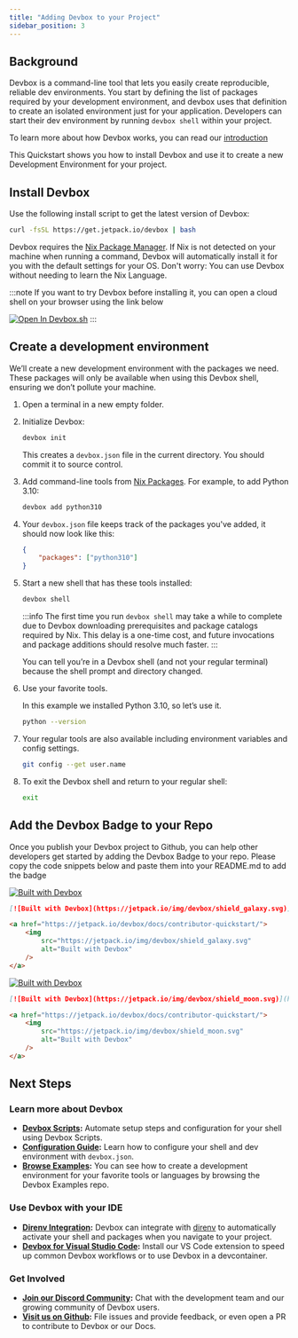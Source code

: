 ```yaml
---
title: "Adding Devbox to your Project"
sidebar_position: 3
---
```



## Background

Devbox is a command-line tool that lets you easily create reproducible, reliable dev environments. You start by defining the list of packages required by your development environment, and devbox uses that definition to create an isolated environment just for your application. Developers can start their dev environment by running `devbox shell` within your project. 

To learn more about how Devbox works, you can read our [introduction](index.md)

This Quickstart shows you how to install Devbox and use it to create a new Development Environment for your project.

## Install Devbox

Use the following install script to get the latest version of Devbox:

```bash
curl -fsSL https://get.jetpack.io/devbox | bash
```
Devbox requires the [Nix Package Manager](https://nixos.org/download.html). If Nix is not detected on your machine when running a command, Devbox will automatically install it for you with the default settings for your OS. Don't worry: You can use Devbox without needing to learn the Nix Language.

:::note
If you want to try Devbox before installing it, you can open a cloud shell on your browser using the link below

[![Open In Devbox.sh](https://jetpack.io/img/devbox/open-in-devbox.svg)](https://devbox.sh/new)
:::

## Create a development environment

We’ll create a new development environment with the packages we need. These packages will only be available when using this Devbox shell, ensuring we don’t pollute your machine.

1. Open a terminal in a new empty folder.

2. Initialize Devbox:

    ```bash
    devbox init
    ```

    This creates a `devbox.json` file in the current directory. You should commit it to source control.

3. Add command-line tools from [Nix Packages](https://search.nixos.org/packages). For example, to add Python 3.10:

    ```bash
    devbox add python310
    ```

4. Your `devbox.json` file keeps track of the packages you've added, it should now look like this:

    ```json
    {
        "packages": ["python310"]
    }
    ```

5. Start a new shell that has these tools installed:

    ```bash
    devbox shell
    ```

    :::info
    The first time you run `devbox shell` may take a while to complete due to Devbox downloading prerequisites and package catalogs required by Nix. This delay is a one-time cost, and future invocations and package additions should resolve much faster. 
    :::

    You can tell you’re in a Devbox shell (and not your regular terminal) because the shell prompt and directory changed.

6. Use your favorite tools.

    In this example we installed Python 3.10, so let’s use it.

    ```bash
    python --version
    ```

7. Your regular tools are also available including environment variables and config settings.

    ```bash
    git config --get user.name
    ```

8. To exit the Devbox shell and return to your regular shell:

    ```bash
    exit
    ```
## Add the Devbox Badge to your Repo

Once you publish your Devbox project to Github, you can help other developers get started by adding the Devbox Badge to your repo. Please copy the code snippets below and paste them into your README.md to add the badge

[![Built with Devbox](https://jetpack.io/img/devbox/shield_galaxy.svg)](https://jetpack.io/devbox/docs/contributor-quickstart/)

<Tabs>
<TabItem value='md' label='Markdown'>

```md
[![Built with Devbox](https://jetpack.io/img/devbox/shield_galaxy.svg)](https://jetpack.io/devbox/docs/contributor-quickstart/)
```

</TabItem>
<TabItem value='html' label='HTML'>

```html
<a href="https://jetpack.io/devbox/docs/contributor-quickstart/">
    <img
        src="https://jetpack.io/img/devbox/shield_galaxy.svg" 
        alt="Built with Devbox"
    />
</a>
````

</TabItem>
</Tabs>

[![Built with Devbox](https://jetpack.io/img/devbox/shield_moon.svg)](https://jetpack.io/devbox/docs/contributor-quickstart/)

<Tabs>
<TabItem value='md' label='Markdown'>

```md
[![Built with Devbox](https://jetpack.io/img/devbox/shield_moon.svg)](https://jetpack.io/devbox/docs/contributor-quickstart/)
```

</TabItem>
<TabItem value='html' label='HTML'>

```html
<a href="https://jetpack.io/devbox/docs/contributor-quickstart/">
    <img 
        src="https://jetpack.io/img/devbox/shield_moon.svg" 
        alt="Built with Devbox" 
    />
</a>
```

</TabItem>
</Tabs>

## Next Steps

### Learn more about Devbox
* **[Devbox Scripts](guides/scripts.md):** Automate setup steps and configuration for your shell using Devbox Scripts.
* **[Configuration Guide](configuration.md):** Learn how to configure your shell and dev environment with `devbox.json`.
* **[Browse Examples](https://github.com/jetpack-io/devbox-examples):** You can see how to create a development environment for your favorite tools or languages by browsing the Devbox Examples repo.

### Use Devbox with your IDE
* **[Direnv Integration](ide_configuration/direnv.md):** Devbox can integrate with [direnv](https://direnv.net/) to automatically activate your shell and packages when you navigate to your project.
* **[Devbox for Visual Studio Code](https://marketplace.visualstudio.com/items?itemName=jetpack-io.devbox):** Install our VS Code extension to speed up common Devbox workflows or to use Devbox in a devcontainer.

### Get Involved
* **[Join our Discord Community](https://discord.gg/jetpack-io):** Chat with the development team and our growing community of Devbox users.
* **[Visit us on Github](https://github.com/jetpack-io/devbox):** File issues and provide feedback, or even open a PR to contribute to Devbox or our Docs.